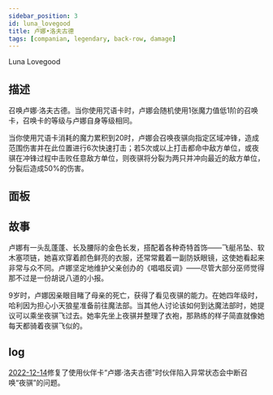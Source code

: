 ```yaml
---
sidebar_position: 3
id: luna_lovegood
title: 卢娜•洛夫古德
tags: [companian, legendary, back-row, damage]
---
```


Luna Lovegood

<!--truncate-->



<CardBasics cardKey={id}/>


## 描述

召唤卢娜·洛夫古德。当你使用咒语卡时，卢娜会随机使用1张魔力值低1阶的召唤卡，召唤卡的等级与卢娜自身等级相同。

当你使用咒语卡消耗的魔力累积到20时，卢娜会召唤夜骐向指定区域冲锋，造成范围伤害并在此位置进行6次快速打击；若5次或以上打击都命中敌方单位，或夜骐在冲锋过程中击败任意敌方单位，则夜骐将分裂为两只并冲向最近的敌方单位，分裂后造成50%的伤害。

## 面板


<LevelComponent/>


<CardDynamicTable cardKey={id}/>


<CardComplexTable cardKey={id}/>


## 故事

卢娜有一头乱蓬蓬、长及腰际的金色长发，搭配着各种奇特首饰——飞艇吊坠、软木塞项链，她喜欢穿着颜色鲜亮的衣服，还常常戴着一副防妖眼镜，这使她看起来非常与众不同。卢娜坚定地维护父亲创办的《唱唱反调》——尽管大部分巫师觉得那不过是一份胡说八道的小报。

9岁时，卢娜因亲眼目睹了母亲的死亡，获得了看见夜骐的能力。在她四年级时，哈利因为担心小天狼星准备前往魔法部。当其他人讨论该如何到达魔法部时，她提议可以乘坐夜骐飞过去。她率先坐上夜骐并整理了衣袍，那熟练的样子简直就像她每天都骑着夜骐飞似的。

## log

[2022-12-14](/blog/221221-update-annc#fix)修复了使用伙伴卡“卢娜·洛夫古德”时伙伴陷入异常状态会中断召唤“夜骐”的问题。
